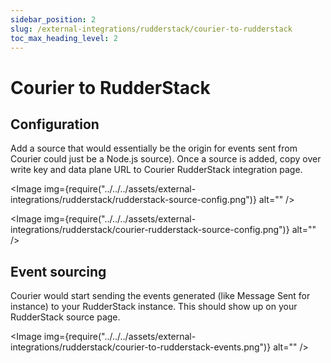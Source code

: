 ```yaml
---
sidebar_position: 2
slug: /external-integrations/rudderstack/courier-to-rudderstack
toc_max_heading_level: 2
---
```



# Courier to RudderStack

## Configuration

Add a source that would essentially be the origin for events sent from Courier could just be a Node.js source). Once a source is added, copy over write key and data plane URL to Courier RudderStack integration page.

<Image
  img={require("../../../assets/external-integrations/rudderstack/rudderstack-source-config.png")}
  alt=""
/>

<Image
  img={require("../../../assets/external-integrations/rudderstack/courier-rudderstack-source-config.png")}
  alt=""
/>

## Event sourcing

Courier would start sending the events generated (like Message Sent for instance) to your RudderStack instance. This should show up on your RudderStack source page.

<Image
  img={require("../../../assets/external-integrations/rudderstack/courier-to-rudderstack-events.png")}
  alt=""
/>

